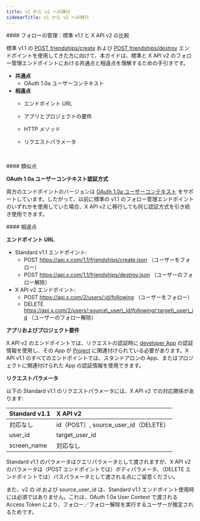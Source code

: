 ```yaml
---
title: v1 から v2 への移行
sidebarTitle: v1 から v2 への移行
---
```



<div id="manage-follows-standard-v11-compared-to-x-api-v2">
  #### フォローの管理：標準 v1.1 と X API v2 の比較
</div>

標準 v1.1 の [POST friendships/create](https://developer.x.com/en/docs/twitter-api/v1/accounts-and-users/follow-search-get-users/api-reference/post-friendships-create) および [POST friendships/destroy](https://developer.x.com/en/docs/twitter-api/v1/accounts-and-users/follow-search-get-users/api-reference/post-friendships-destroy) エンドポイントを使用してきた方に向けて、本ガイドは、標準と X API v2 のフォロー管理エンドポイントにおける共通点と相違点を理解するための手引きです。

- **共通点**
  - OAuth 1.0a ユーザーコンテキスト
- **相違点**
  - エンドポイント URL
  - アプリとプロジェクトの要件
  - HTTP メソッド
  - リクエストパラメータ

     

<div id="similarities">
  #### 類似点
</div>

**OAuth 1.0a ユーザーコンテキスト認証方式**

両方のエンドポイントのバージョンは [OAuth 1.0a ユーザーコンテキスト](/ja/resources/fundamentals/authentication#oauth-1-0a-2) をサポートしています。したがって、以前に標準の v1.1 のフォロー管理エンドポイントのいずれかを使用していた場合、X API v2 に移行しても同じ認証方式を引き続き使用できます。 

<div id="differences">
  #### 相違点
</div>

**エンドポイント URL**

- Standard v1.1 エンドポイント:
  - POST https://api.x.com/1.1/friendships/create.json
    （ユーザーをフォロー）
  - POST https://api.x.com/1.1/friendships/destroy.json
    （ユーザーのフォロー解除）
- X API v2 エンドポイント:
  - POST https://api.x.com/2/users/:id/following
    （ユーザーをフォロー）
  - DELETE https://api.x.com/2/users/:source\_user\_id/following/:target\_user\_id
    （ユーザーのフォロー解除） 

**アプリおよびプロジェクト要件**

X API v2 のエンドポイントでは、リクエストの認証時に [developer App](/ja/resources/fundamentals/developer-apps) の認証情報を使用し、その App が [Project](/ja/resources/fundamentals/projects) に関連付けられている必要があります。X API v1.1 のすべてのエンドポイントでは、スタンドアロンの App、またはプロジェクトに関連付けられた App の認証情報を使用できます。

**リクエストパラメータ**

以下の Standard v1.1 のリクエストパラメータには、X API v2 での対応関係があります:

| Standard v1.1 | X API v2 |
| :--- | :--- |
| 対応なし | id（POST）, source\_user\_id（DELETE） |
| user\_id | target\_user\_id |
| screen\_name | 対応なし |

Standard v1.1 のパラメータはクエリパラメータとして渡されますが、X API v2 のパラメータは（POST エンドポイントでは）ボディパラメータ、（DELETE エンドポイントでは）パスパラメータとして渡される点にご留意ください。

また、v2 の id および source\_user\_id は、Standard v1.1 エンドポイント使用時には必須ではありません。これは、OAuth 1.0a User Context で渡される Access Token により、フォロー／フォロー解除を実行するユーザーが推定されるためです。 